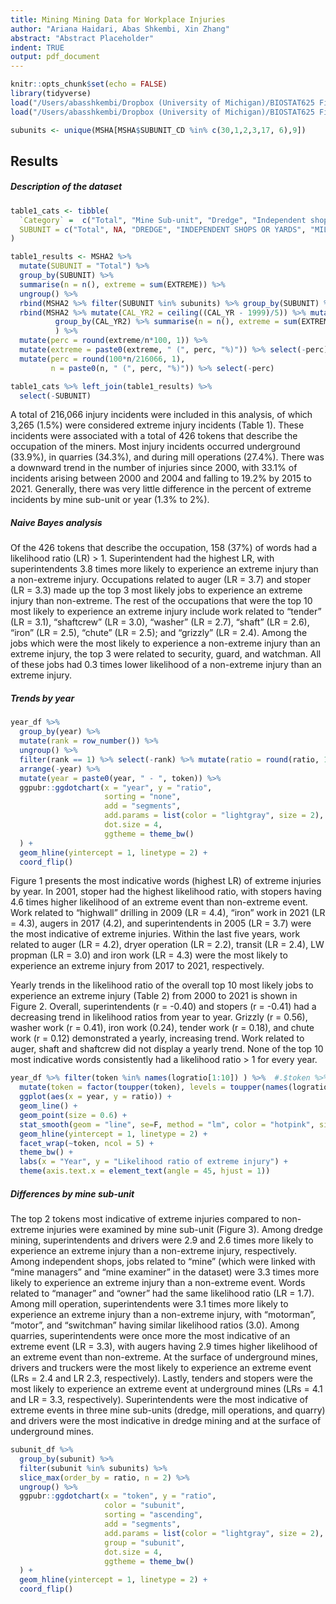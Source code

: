 ```yaml
---
title: Mining Mining Data for Workplace Injuries
author: "Ariana Haidari, Abas Shkembi, Xin Zhang"
abstract: "Abstract Placeholder"
indent: TRUE
output: pdf_document
---
```


```r
knitr::opts_chunk$set(echo = FALSE)
library(tidyverse)
load("/Users/abasshkembi/Dropbox (University of Michigan)/BIOSTAT625 Final Project/BIOSTAT625-Final-Project/Data/MSHA.RData")
load("/Users/abasshkembi/Dropbox (University of Michigan)/BIOSTAT625 Final Project/BIOSTAT625-Final-Project/Data/RMD_data.RData")

subunits <- unique(MSHA[MSHA$SUBUNIT_CD %in% c(30,1,2,3,17, 6),9])
```

## Results

##### Description of the dataset

```r
table1_cats <- tibble(
  `Category` =  c("Total", "Mine Sub-unit", "Dredge", "Independent shops", "Mill operation", "Strip/quarry", "Surface (underground mine)", "Underground", "Year", "2000 to 2004", "2005 to 2009", "2010 to 2014", "2015 to 2021"),
  SUBUNIT = c("Total", NA, "DREDGE", "INDEPENDENT SHOPS OR YARDS", "MILL OPERATION/PREPARATION PLANT", "STRIP, QUARY, OPEN PIT", "SURFACE AT UNDERGROUND", "UNDERGROUND", NA, "1", "2", "3", "4")
)

table1_results <- MSHA2 %>%
  mutate(SUBUNIT = "Total") %>%
  group_by(SUBUNIT) %>%
  summarise(n = n(), extreme = sum(EXTREME)) %>%
  ungroup() %>%
  rbind(MSHA2 %>% filter(SUBUNIT %in% subunits) %>% group_by(SUBUNIT) %>% summarise(n = n(), extreme = sum(EXTREME))) %>%
  rbind(MSHA2 %>% mutate(CAL_YR2 = ceiling((CAL_YR - 1999)/5)) %>% mutate(CAL_YR2 = ifelse(CAL_YR2 > 4, CAL_YR2-1, CAL_YR2)) %>%
          group_by(CAL_YR2) %>% summarise(n = n(), extreme = sum(EXTREME)) %>% ungroup() %>% rename("SUBUNIT" = "CAL_YR2")
          ) %>%
  mutate(perc = round(extreme/n*100, 1)) %>%
  mutate(extreme = paste0(extreme, " (", perc, "%)")) %>% select(-perc) %>%
  mutate(perc = round(100*n/216066, 1),
         n = paste0(n, " (", perc, "%)")) %>% select(-perc)

table1_cats %>% left_join(table1_results) %>%
  select(-SUBUNIT)
```

A total of 216,066 injury incidents were included in this analysis, of which 3,265 (1.5%) were considered extreme injury incidents (Table 1). These incidents were associated with a total of 426 tokens that describe the occupation of the miners. Most injury incidents occurred underground (33.9%), in quarries (34.3%), and during mill operations (27.4%). There was a downward trend in the number of injuries since 2000, with 33.1% of incidents arising between 2000 and 2004 and falling to 19.2% by 2015 to 2021. Generally, there was very little difference in the percent of extreme incidents by mine sub-unit or year (1.3% to 2%).


##### Naive Bayes analysis


Of the 426 tokens that describe the occupation, 158 (37%) of words had a likelihood ratio (LR) > 1. Superintendent had the highest LR, with superintendents 3.8 times more likely to experience an extreme injury than a non-extreme injury. Occupations related to auger (LR = 3.7) and stoper (LR = 3.3) made up the top 3 most likely jobs to experience an extreme injury than non-extreme. The rest of the occupations that were the top 10 most likely to experience an extreme injury include work related to "tender" (LR = 3.1), "shaftcrew" (LR = 3.0), "washer" (LR = 2.7), "shaft" (LR = 2.6), "iron" (LR = 2.5), "chute" (LR = 2.5); and "grizzly" (LR = 2.4). Among the jobs which were the most likely to experience a non-extreme injury than an extreme injury, the top 3 were related to security, guard, and watchman. All of these jobs had 0.3 times lower likelihood of a non-extreme injury than an extreme injury.

##### Trends by year

```r
year_df %>%
  group_by(year) %>%
  mutate(rank = row_number()) %>%
  ungroup() %>%
  filter(rank == 1) %>% select(-rank) %>% mutate(ratio = round(ratio, 1)) %>%
  arrange(-year) %>%
  mutate(year = paste0(year, " - ", token)) %>%
  ggpubr::ggdotchart(x = "year", y = "ratio",
                     sorting = "none",                       
                     add = "segments",  
                     add.params = list(color = "lightgray", size = 2), 
                     dot.size = 4,
                     ggtheme = theme_bw() 
  ) +
  geom_hline(yintercept = 1, linetype = 2) +
  coord_flip() 
```

Figure 1 presents the most indicative words (highest LR) of extreme injuries by year. In 2001, stoper had the highest likelihood ratio, with stopers having 4.6 times higher likelihood of an extreme event than non-extreme event. Work related to "highwall" drilling in 2009 (LR = 4.4), "iron" work in 2021 (LR = 4.3), augers in 2017 (4.2), and superintendents in 2005 (LR = 3.7) were the most indicative of extreme injuries. Within the last five years, work related to auger (LR = 4.2), dryer operation (LR = 2.2), transit (LR = 2.4), LW propman (LR = 3.0) and iron work (LR = 4.3) were the most likely to experience an extreme injury from 2017 to 2021, respectively.

Yearly trends in the likelihood ratio of the overall top 10 most likely jobs to experience an extreme injury (Table 2) from 2000 to 2021 is shown in Figure 2. Overall, superintendents (r = -0.40) and stopers (r = -0.41) had a decreasing trend in likelihood ratios from year to year. Grizzly (r = 0.56), washer work (r = 0.41), iron work (0.24), tender work (r = 0.18), and chute work (r = 0.12) demonstrated a yearly, increasing trend. Work related to auger, shaft and shaftcrew did not display a yearly trend. None of the top 10 most indicative words consistently had a likelihood ratio > 1 for every year.

```r
year_df %>% filter(token %in% names(logratio[1:10]) ) %>%  #.$token %>% unique
  mutate(token = factor(toupper(token), levels = toupper(names(logratio[1:10])))) %>%
  ggplot(aes(x = year, y = ratio)) +
  geom_line() +
  geom_point(size = 0.6) +
  stat_smooth(geom = "line", se=F, method = "lm", color = "hotpink", size = 2, alpha = 0.5)+
  geom_hline(yintercept = 1, linetype = 2) +
  facet_wrap(~token, ncol = 5) +
  theme_bw() +
  labs(x = "Year", y = "Likelihood ratio of extreme injury") +
  theme(axis.text.x = element_text(angle = 45, hjust = 1))

```


##### Differences by mine sub-unit

The top 2 tokens most indicative of extreme injuries compared to non-extreme injuries were examined by mine sub-unit (Figure 3). Among dredge mining, superintendents and drivers were 2.9 and 2.6 times more likely to experience an extreme injury than a non-extreme injury, respectively. Among independent shops, jobs related to "mine" (which were linked with "mine managers" and "mine examiner" in the dataset) were 3.3 times more likely to experience an extreme injury than a non-extreme event. Words related to "manager" and "owner" had the same likelihood ratio (LR = 1.7). Among mill operation, superintendents were 3.1 times more likely to experience an extreme injury than a non-extreme injury, with "motorman", "motor", and "switchman" having similar likelihood ratios (3.0). Among quarries, superintendents were once more the most indicative of an extreme event (LR = 3.3), with augers having 2.9 times higher likelihood of an extreme event than non-extreme. At the surface of underground mines, drivers and truckers were the most likely to experience an extreme event (LRs = 2.4 and LR 2.3, respectively). Lastly, tenders and stopers were the most likely to experience an extreme event at underground mines (LRs = 4.1 and LR = 3.3, respectively). Superintendents were the most indicative of extreme events in three mine sub-units (dredge, mill operations, and quarry) and drivers were the most indicative in dredge mining and at the surface of underground mines.

```r
subunit_df %>% 
  group_by(subunit) %>%
  filter(subunit %in% subunits) %>% 
  slice_max(order_by = ratio, n = 2) %>%
  ungroup() %>%
  ggpubr::ggdotchart(x = "token", y = "ratio",
                     color = "subunit",                                
                     sorting = "ascending",                       
                     add = "segments",  
                     add.params = list(color = "lightgray", size = 2), 
                     group = "subunit", 
                     dot.size = 4,
                     ggtheme = theme_bw() 
  ) +
  geom_hline(yintercept = 1, linetype = 2) +
  coord_flip() 

```
